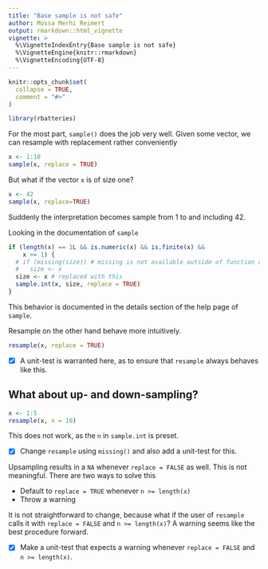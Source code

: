 ```yaml
---
title: "Base sample is not safe"
author: Mossa Merhi Reimert
output: rmarkdown::html_vignette
vignette: >
  %\VignetteIndexEntry{Base sample is not safe}
  %\VignetteEngine{knitr::rmarkdown}
  %\VignetteEncoding{UTF-8}
---
```


```r
knitr::opts_chunk$set(
  collapse = TRUE,
  comment = "#>"
)
```

```r
library(rbatteries)
```

For the most part, `sample()` does the job very well. Given some vector, we can
resample with replacement rather conveniently

```r
x <- 1:10
sample(x, replace = TRUE)
```

But what if the vector `x` is of size one?

```r
x <- 42
sample(x, replace=TRUE)
```

Suddenly the interpretation becomes sample from 1 to and including 42.

Looking in the documentation of `sample`

```r
if (length(x) == 1L && is.numeric(x) && is.finite(x) && 
    x >= 1) {
  # if (missing(size)) # missing is not available outside of function decl.
  #   size <- x
  size <- x # replaced with this 
  sample.int(x, size, replace = TRUE) 
}
```

This behavior is documented in the details section of the help page of `sample`.

Resample on the other hand behave more intuitively.

```r
resample(x, replace = TRUE)
```

- [x] A unit-test is warranted here, as to ensure that `resample` always
      behaves like this.

## What about up- and down-sampling?

```r
x <- 1:5
resample(x, n = 10)
```

This does not work, as the `n` in `sample.int` is preset.

- [x] Change `resample` using `missing()` and also add a unit-test for this.

Upsampling results in a `NA` whenever `replace = FALSE` as well. This is not
meaningful. There are two ways to solve this 

- Default to `replace = TRUE` whenever `n >= length(x)`
- Throw a warning

It is not straightforward to change, because what if the user of `resample` calls
it with `replace = FALSE` and `n >= length(x)`? A warning seems like the best
procedure forward. 

- [x] Make a unit-test that expects a warning whenever `replace = FALSE` and 
`n >= length(x)`. 
